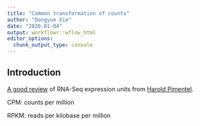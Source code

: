 ```yaml
---
title: "Common transformation of counts"
author: "Dongyue Xie"
date: "2020-01-04"
output: workflowr::wflow_html
editor_options:
  chunk_output_type: console
---
```


## Introduction

[A good review](https://haroldpimentel.wordpress.com/2014/05/08/what-the-fpkm-a-review-rna-seq-expression-units/) of RNA-Seq expression units from [Harold Pimentel](https://pimentel.github.io/).

CPM: counts per million


RPKM: reads per kilobase per million 



```r

```

